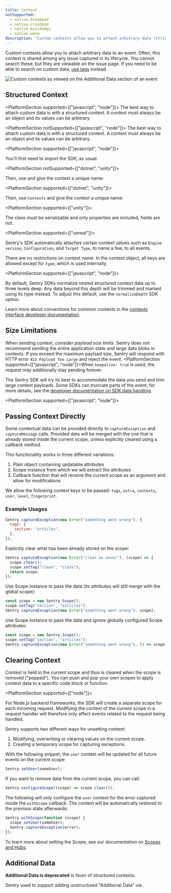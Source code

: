 ```yaml
---
title: Context
notSupported:
  - native.breakpad
  - native.crashpad
  - native.minidumps
  - native.wasm
description: "Custom contexts allow you to attach arbitrary data (strings, lists, dictionaries) to an event."
---
```


Custom contexts allow you to attach arbitrary data to an event. Often, this context is shared among any issue captured in its lifecycle. You cannot search these, but they are viewable on the issue page. If you need to be able to search on custom data, [use tags](../tags/) instead.

![Custom contexts as viewed on the Additional Data section of an event](additional_data.png)


## Structured Context

<PlatformSection supported={["javascript", "node"]}>
  The best way to attach custom data is with a structured context. A context
  must always be an object and its values can be arbitrary.
</PlatformSection>

<PlatformSection notSupported={["javascript", "node"]}>
  The best way to attach custom data is with a structured context. A context
  must always be an object and its values can be arbitrary.
</PlatformSection>

<PlatformSection supported={["javascript", "node"]}>

You'll first need to import the SDK, as usual:

<PlatformContent includePath="enriching-events/import" />

</PlatformSection>

<PlatformSection notSupported={["dotnet", "unity"]}>

Then, use <PlatformIdentifier name="set-context" /> and give the context a unique name:

</PlatformSection>

<PlatformSection supported={["dotnet", "unity"]}>

Then, use `Contexts` and give the context a unique name:

</PlatformSection>

<PlatformContent includePath="enriching-events/set-context" />

<PlatformSection supported={["unity"]}>

<Note>

The class must be serializable and only properties are included; fields are not.

</Note>

</PlatformSection>

<PlatformSection supported={["unreal"]}>

<Note>

Sentry's SDK automatically attaches certain context values such as `Engine version`, `Configuration`, and `Target Type`, to name a few, to all events.

</Note>

</PlatformSection>

There are no restrictions on context name. In the context object, all keys are allowed except for `type`, which is used internally.

<PlatformSection supported={["javascript", "node"]}>

By default, Sentry SDKs normalize nested structured context data up to three levels deep. Any data beyond this depth will be trimmed and marked using its type instead. To adjust this default, use the <PlatformLink to="/configuration/options#normalize-depth">`normalizeDepth`</PlatformLink> SDK option.

</PlatformSection>

Learn more about conventions for common contexts in the [contexts interface developer documentation](https://develop.sentry.dev/sdk/event-payloads/contexts/).

## Size Limitations

When sending context, _consider payload size limits_. Sentry does not recommend sending the entire application state and large data blobs in contexts. If you exceed the maximum payload size, Sentry will respond with HTTP error `413 Payload Too Large` and reject the event. <PlatformSection supported={["javascript", "node"]}>When `keepalive: true` is used, the request may additionally stay pending forever.</PlatformSection>

The Sentry SDK will try its best to accommodate the data you send and trim large context payloads. Some SDKs can truncate parts of the event; for more details, see the [developer documentation on SDK data handling](https://develop.sentry.dev/sdk/data-handling/).

<PlatformSection supported={["javascript", "node"]}>

## Passing Context Directly

Some contextual data can be provided directly to `captureException` and `captureMessage` calls. Provided data will be merged with the one that is already stored inside the current scope, unless explicitly cleared using a callback method.

This functionality works in three different variations:

1.  Plain object containing updatable attributes
2.  Scope instance from which we will extract the attributes
3.  Callback function that will receive the current scope as an argument and allow for modifications

We allow the following context keys to be passed: `tags`, `extra`, `contexts`, `user`, `level`, `fingerprint`.

### Example Usages

```javascript
Sentry.captureException(new Error("something went wrong"), {
  tags: {
    section: "articles",
  },
});
```

Explicitly clear what has been already stored on the scope:

```javascript
Sentry.captureException(new Error("clean as never"), (scope) => {
  scope.clear();
  scope.setTag("clean", "slate");
  return scope;
});
```

Use Scope instance to pass the data (its attributes will still merge with the global scope):

```javascript
const scope = new Sentry.Scope();
scope.setTag("section", "articles");
Sentry.captureException(new Error("something went wrong"), scope);
```

Use Scope instance to pass the data and ignore globally configured Scope attributes:

```javascript
const scope = new Sentry.Scope();
scope.setTag("section", "articles");
Sentry.captureException(new Error("something went wrong"), () => scope);
```

## Clearing Context

Context is held in the current scope and thus is cleared when the scope is removed ("popped"). You can push and pop your own scopes to apply context data to a specific code block or function.

<PlatformSection supported={["node"]}>
<Note>

For Node.js backend frameworks, the SDK will create a separate scope for each incoming request. Modifying the context of the current scope in a request handler will therefore only affect events related to the request being handled.

</Note>
</PlatformSection>

Sentry supports two different ways for unsetting context:

1. Modifying, overwriting or clearing values on the current scope.
2. Creating a temporary scope for capturing exceptions.

With the following snippet, the `user` context will be updated for all future events on the current scope:

```javascript
Sentry.setUser(someUser);
```

If you want to remove data from the current scope, you can call:

```javascript
Sentry.configureScope((scope) => scope.clear());
```

The following will only configure the `user` context for the error captured inside the `withScope` callback. The context will be automatically restored to the previous state afterwards:

```javascript
Sentry.withScope(function (scope) {
  scope.setUser(someUser);
  Sentry.captureException(error);
});
```

To learn more about setting the Scope, see our documentation on [Scopes and Hubs](../scopes/).

</PlatformSection>

## Additional Data

**Additional Data is deprecated** in favor of structured contexts.

Sentry used to support adding unstructured "Additional Data" via <PlatformIdentifier name="set-extra" />.
